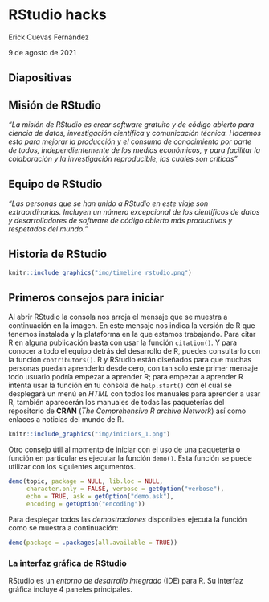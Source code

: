 # RStudio hacks

Erick Cuevas Fernández

9 de agosto de 2021

## Diapositivas


## Misión de RStudio

*"La misión de RStudio es crear software gratuito y de código abierto para ciencia de datos, investigación científica y comunicación técnica. Hacemos esto para mejorar la producción y el consumo de conocimiento por parte de todos, independientemente de los medios económicos, y para facilitar la colaboración y la investigación reproducible, las cuales son críticas"*

## Equipo de RStudio

*"Las personas que se han unido a RStudio en este viaje son extraordinarias. Incluyen un número excepcional de los científicos de datos y desarrolladores de software de código abierto más productivos y respetados del mundo."*

## Historia de RStudio 

```r
knitr::include_graphics("img/timeline_rstudio.png")
```


## Primeros consejos para iniciar

Al abrir RStudio la consola nos arroja el mensaje que se muestra a continuación en la imagen. En este mensaje nos indica la versión de R que tenemos instalada y la plataforma en la que estamos trabajando. Para citar R en alguna publicación basta con usar la función `citation()`. Y para conocer a todo el equipo detrás del desarrollo de R, puedes consultarlo con la función `contributors()`. 
R y RStudio están diseñados para que muchas personas puedan aprenderlo desde cero, con tan solo este primer mensaje todo usuario podría empezar a aprender R; para empezar a aprender R intenta usar la función en tu consola de `help.start()` con el cual se desplegará un menú en *HTML* con todos los manuales para aprender a usar R, también aparecerán los manuales de todas las paqueterías del repositorio de **CRAN** (*The Comprehensive R archive Network*) así como enlaces a noticias del mundo de R.  

```r
knitr::include_graphics("img/iniciors_1.png")
```

Otro consejo útil al momento de iniciar con el uso de una paquetería o función en particular es ejecutar la función `demo()`. Esta función se puede utilizar con los siguientes argumentos. 

```r
demo(topic, package = NULL, lib.loc = NULL,
     character.only = FALSE, verbose = getOption("verbose"),
     echo = TRUE, ask = getOption("demo.ask"),
     encoding = getOption("encoding"))
```

Para desplegar todos las *demostraciones* disponibles ejecuta la función como se muestra a continuación: 

```r
demo(package = .packages(all.available = TRUE))
```


### La interfaz gráfica de RStudio

RStudio es un *entorno de desarrollo integrado* (IDE) para R. Su interfaz gráfica incluye 4 paneles principales. 
